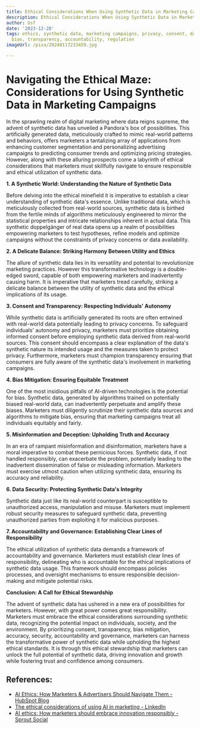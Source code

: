 ```yaml
---
title: Ethical Considerations When Using Synthetic Data in Marketing Campaigns
description: Ethical Considerations When Using Synthetic Data in Marketing Campaigns
author: Usf
date: '2023-12-28'
tags: ethics, synthetic data, marketing campaigns, privacy, consent, data security,
  bias, transparency, accountability, regulation
imageUrl: /pixa/20240117233459.jpg

---
```

# Navigating the Ethical Maze: Considerations for Using Synthetic  Data in Marketing Campaigns

In the sprawling realm of digital marketing where data reigns supreme,  the advent of synthetic data has unveiled a Pandora's box of possibilities. This artificially generated data, meticulously crafted to mimic  real-world patterns and behaviors, offers marketers a  tantalizing  array of applications from  enhancing customer segmentation and personalizing advertising campaigns to predicting consumer trends and optimizing  pricing  strategies. However, along with these alluring  prospects come a  labyrinth of ethical  considerations  that  marketers must skillfully navigate to  ensure responsible and ethical utilization of synthetic data.

**1. A Synthetic World: Understanding  the Nature of Synthetic Data**

Before delving into the ethical minefield it is imperative  to establish a clear understanding of synthetic data's essence. Unlike traditional data, which is meticulously collected from real-world sources, synthetic data is birthed from the fertile  minds of algorithms meticulously engineered to mirror the statistical properties and intricate relationships inherent in actual  data. This synthetic  doppelgänger of real data opens up a realm of possibilities empowering  marketers to test hypotheses, refine models and optimize campaigns  without the constraints of privacy concerns or data availability.

**2. A Delicate Balance: Striking Harmony Between Utility and Ethics**

The allure of synthetic data lies in its versatility and potential to revolutionize marketing practices.  However this transformative technology is a double-edged sword, capable of both empowering marketers and inadvertently causing harm. It is imperative that marketers tread carefully, striking a delicate balance  between the utility of synthetic  data and the ethical  implications  of its usage.

**3. Consent and Transparency: Respecting Individuals' Autonomy**

While  synthetic  data is  artificially generated its roots are often entwined with real-world data potentially leading to privacy concerns. To safeguard individuals' autonomy and privacy, marketers must  prioritize obtaining informed consent before  employing synthetic data derived from real-world sources. This consent should encompass a  clear explanation  of the data's  synthetic nature its intended usage and the measures taken to protect privacy. Furthermore, marketers must champion transparency ensuring that consumers are fully aware of the  synthetic data's involvement in  marketing campaigns.

**4. Bias Mitigation:  Ensuring Equitable Treatment**

One of the most insidious pitfalls of AI-driven technologies is the potential for  bias. Synthetic data, generated by algorithms trained on potentially biased real-world data, can inadvertently perpetuate and  amplify these biases. Marketers must diligently scrutinize their synthetic data sources and  algorithms to  mitigate bias,  ensuring that marketing campaigns treat all individuals equitably and fairly.

**5. Misinformation  and Deception: Upholding Truth and Accuracy**

In an era of rampant misinformation and disinformation, marketers have a moral imperative  to combat these pernicious forces. Synthetic data, if not handled responsibly, can exacerbate the problem, potentially leading to the inadvertent dissemination of false or  misleading information. Marketers must  exercise  utmost caution when utilizing synthetic  data, ensuring its accuracy and reliability.

**6. Data Security:  Protecting Synthetic Data's Integrity**

Synthetic data just like its real-world counterpart is susceptible  to unauthorized access, manipulation and misuse.  Marketers must implement robust security  measures to safeguard  synthetic data, preventing unauthorized parties  from exploiting it for malicious purposes.

**7. Accountability and Governance: Establishing Clear Lines of  Responsibility**

The ethical  utilization of synthetic data demands a framework of accountability and governance. Marketers must establish clear lines of responsibility, delineating who is accountable for the ethical  implications of synthetic data usage. This framework should  encompass policies processes, and oversight mechanisms to ensure responsible decision-making and mitigate potential risks.

**Conclusion: A Call for Ethical  Stewardship**

The advent of synthetic data has ushered in a new era of possibilities for marketers. However, with  great power comes great responsibility. Marketers must embrace the ethical considerations surrounding  synthetic data, recognizing the potential impact  on individuals, society, and the environment. By prioritizing  consent, transparency, bias mitigation, accuracy, security, accountability and governance, marketers can harness the transformative power of synthetic data while upholding the highest ethical standards. It is through this ethical stewardship that marketers can unlock the full potential of synthetic  data, driving innovation and growth while fostering trust and confidence among consumers.

## References:
- [AI Ethics: How Marketers & Advertisers Should Navigate Them - HubSpot Blog](https://blog.hubspot.com/marketing/ai-ethics)
- [The ethical considerations of using AI in marketing - LinkedIn](https://www.linkedin.com/pulse/ethical-considerations-using-ai-marketing-iftikhar-anjum)
- [AI ethics: How marketers should embrace innovation responsibly - Sprout Social](https://sproutsocial.com/insights/ai-ethics/)
